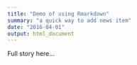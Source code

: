 ```yaml
---
title: "Demo of using Rmarkdown"
summary: "a quick way to add news item"
date: "2016-04-01"
output: html_document
---
```



Full story here...

